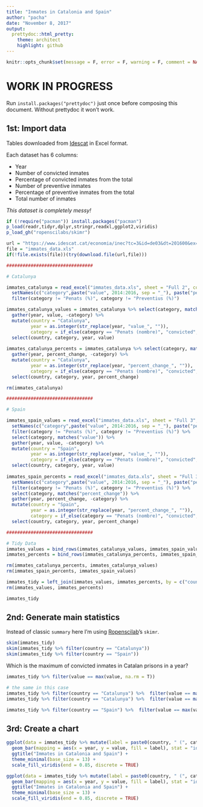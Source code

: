 ```yaml
---
title: "Inmates in Catalonia and Spain"
author: "pacha"
date: "November 8, 2017"
output: 
  prettydoc::html_pretty:
    theme: architect
    highlight: github
---
```


```r
knitr::opts_chunk$set(message = F, error = F, warning = F, comment = NA, fig.align = 'center', dpi = 100, fig.width=9, fig.height=8, tidy = F, cache = T, dev = 'CairoPNG')
```

# WORK IN PROGRESS

Run `install.packages("prettydoc")` just once before composing this document. Without prettydoc it won't work.

## 1st: Import data

Tables downloaded from [Idescat](https://www.idescat.cat/economia/inec?tc=3&id=de03) in Excel format. 

Each dataset has 6 columns: 

* Year
* Number of convicted inmates
* Percentage of convicted inmates from the total
* Number of preventive inmates
* Percentage of preventive inmates from the total
* Total number of inmates

*This dataset is completely messy!*

```r
if (!require("pacman")) install.packages("pacman")
p_load(readr,tidyr,dplyr,stringr,readxl,ggplot2,viridis)
p_load_gh("ropenscilabs/skimr")

url = "https://www.idescat.cat/economia/inec?tc=3&id=de03&dt=201600&ex=1"
file = "immates_data.xls"
if(!file.exists(file))(try(download.file(url,file)))

################################

# Catalunya

immates_catalunya = read_excel("immates_data.xls", sheet = "Full 2", col_names = FALSE, na = "..", skip = 7, n_max = 4) %>% 
  setNames(c("category",paste("value", 2014:2016, sep = "_"), paste("percent_change", 2014:2016, sep = "_"))) %>% 
  filter(category != "Penats (%)", category != "Preventius (%)")

immates_catalunya_values = immates_catalunya %>% select(category, matches("value")) %>% 
  gather(year, value, -category) %>% 
  mutate(country = "Catalunya",
         year = as.integer(str_replace(year, "value_", "")),
         category = if_else(category == "Penats (nombre)", "convicted", "preventive imprisonment")) %>% 
  select(country, category, year, value)
  
immates_catalunya_percents = immates_catalunya %>% select(category, matches("percent_change")) %>% 
  gather(year, percent_change, -category) %>% 
  mutate(country = "Catalunya",
         year = as.integer(str_replace(year, "percent_change_", "")),
         category = if_else(category == "Penats (nombre)", "convicted", "preventive imprisonment")) %>% 
  select(country, category, year, percent_change)

rm(immates_catalunya)

################################

# Spain

immates_spain_values = read_excel("immates_data.xls", sheet = "Full 3", col_names = FALSE, na = ":", skip = 7, n_max = 4) %>% 
  setNames(c("category",paste("value", 2014:2016, sep = "_"), paste("percent_change", 2014:2016, sep = "_"))) %>% 
  filter(category != "Penats (%)", category != "Preventius (%)") %>% 
  select(category, matches("value")) %>% 
  gather(year, value, -category) %>% 
  mutate(country = "Spain",
         year = as.integer(str_replace(year, "value_", "")),
         category = if_else(category == "Penats (nombre)", "convicted", "preventive imprisonment")) %>% 
  select(country, category, year, value)
  
immates_spain_percents = read_excel("immates_data.xls", sheet = "Full 3", col_names = FALSE, na = "..", skip = 7, n_max = 4) %>% 
  setNames(c("category",paste("value", 2014:2016, sep = "_"), paste("percent_change", 2014:2016, sep = "_"))) %>% 
  filter(category != "Penats (%)", category != "Preventius (%)") %>% 
  select(category, matches("percent_change")) %>% 
  gather(year, percent_change, -category) %>% 
  mutate(country = "Spain",
         year = as.integer(str_replace(year, "percent_change_", "")),
         category = if_else(category == "Penats (nombre)", "convicted", "preventive imprisonment")) %>% 
  select(country, category, year, percent_change)

################################

# Tidy Data
immates_values = bind_rows(immates_catalunya_values, immates_spain_values)
immates_percents = bind_rows(immates_catalunya_percents, immates_spain_percents)

rm(immates_catalunya_percents, immates_catalunya_values)
rm(immates_spain_percents, immates_spain_values)

immates_tidy = left_join(immates_values, immates_percents, by = c("country","category", "year"))
rm(immates_values, immates_percents)

immates_tidy
```

## 2nd: Generate main statistics

Instead of classic `summary` here I'm using [Ropenscilab](https://github.com/ropenscilabs/skimr)'s `skimr`.

```r
skim(immates_tidy)
skim(immates_tidy %>% filter(country == "Catalunya"))
skim(immates_tidy %>% filter(country == "Spain"))
```

Which is the maximum of convicted inmates in Catalan prisons in a year?

```r
immates_tidy %>% filter(value == max(value, na.rm = T))

# the same in this case
immates_tidy %>% filter(country == "Catalunya") %>%  filter(value == max(value))
immates_tidy %>% filter(country == "Catalunya") %>%  filter(value == max(value, na.rm = T))

immates_tidy %>% filter(country == "Spain") %>%  filter(value == max(value, na.rm = T))
```

## 3rd: Create a chart


```r
ggplot(data = immates_tidy %>% mutate(label = paste0(country, " (", category, ")"))) +
  geom_bar(mapping = aes(x = year, y = value, fill = label), stat = "identity") +
  ggtitle("Immates in Catalonia and Spain") +
  theme_minimal(base_size = 13) +
  scale_fill_viridis(end = 0.85, discrete = TRUE)

ggplot(data = immates_tidy %>% mutate(label = paste0(country, " (", category, ")"))) +
  geom_bar(mapping = aes(x = year, y = value, fill = label), stat = "identity", position = "dodge") +
  ggtitle("Immates in Catalonia and Spain") +
  theme_minimal(base_size = 13) +
  scale_fill_viridis(end = 0.85, discrete = TRUE)
```

